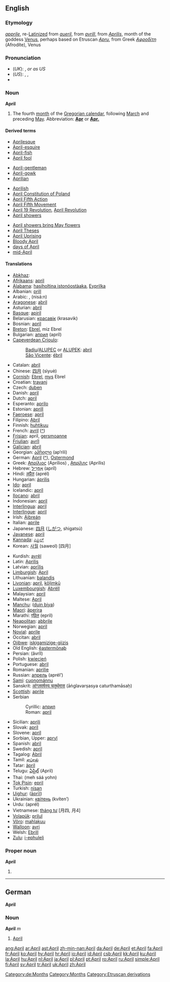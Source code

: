 ==English==

===Etymology===
{{ME.}} ''[[apprile]]'', re-[[Latinize]]d from ''[[aueril]]'', from {{OF.}} ''[[avrill]]'', from {{L.}} ''[[Aprilis]]'', month of the goddess [[Venus]], perhaps based on Etruscan ''[[Apru]]'', from Greek ''[[Αφροδίτη]]'' (Afrodíte), Venus

===Pronunciation===
*(''UK''): {{IPA|/ˈeɪprɪl/}}, {{SAMPA|/"eIprIl/}} ''or as US''
*(''US''): {{AHD|āʹprəl}}, {{IPA|/ˈeɪprəl/}}, {{SAMPA|/"eIpr@l/}}
*{{audio|en-us-April.ogg|Audio (US)}}

===Noun===
'''April'''

# The fourth [[month]] of the [[Gregorian calendar]], following [[March]] and preceding [[May]]. Abbreviation: '''[[Apr]]''' or '''[[Apr.]]'''

====Derived terms====
{{top3}}
*[[Aprilesque]]
*[[April-esquire]]
*[[April-fish]]
*[[April fool]]
<!--"April Fools' Day" is under "April fool"-->
*[[April-gentleman]]
*[[April-gowk]]
*[[Aprilian]]
{{mid3}}
*[[Aprilish]]
*[[w:April Constitution of Poland|April Constitution of Poland]]
*[[April Fifth Action]]
*[[April Fifth Movement]]
*[[April 19 Revolution]], [[April Revolution]]
*[[April showers]]
{{mid3}}
*[[April showers bring May flowers]]
*[[April Theses]]
*[[April Uprising]]
*[[Bloody April]]
*[[days of April]]
*[[mid-April]]
{{bottom}}

====Translations====
{{top}}
*[[Abkhaz]]: {{RUchar|[[мшаҧы]]}} {{IPAchar|(mšaṗə)}}
*[[Afrikaans]]: [[april]]
*[[Alabama]]: [[hasiholtina istonóostàaka]], [[Eyprilka]]
*Albanian: [[prill]]
*Arabic: {{ARchar|[[ابريل|أبْرِيل]]}} {{IPAchar|(’abríːl)}} {{m}}, {{ARchar|[[نيسان|نِيسَانٌ]]}} (nisá:n) {{m}}
*[[Aragonese]]: [[abril]] {{m}}
*Asturian: [[abril]] {{m}}
*[[Basque]]: [[apiril]]
*Belarusian: [[красавік]] (krasavik)
*Bosnian: [[april#Bosnian|april]] {{m}}
*[[Breton]]: [[Ebrel]], miz Ebrel
*Bulgarian: [[април]] (apríl)
*[[Capeverdean Crioulo]]:
*:[[Badiu]]/[[ALUPEC]] or [[ALUPEK]]: [[abril]]
*:[[São Vicente]]: [[ébril]]
*Catalan: [[abril]] {{m}}
*Chinese: [[四月]] (sìyuè)
*[[Cornish]]: [[Ebrel]], [[mys]] Ebrel
*Croatian: [[travanj]] {{m}}
*Czech: [[duben]] {{m}}
*Danish: [[april]]
*Dutch: [[april]]
*Esperanto: [[aprilo]]
*Estonian: [[aprill]]
*[[Faeroese]]: [[apríl]]
*Filipino: [[Abril]]
*Finnish: [[huhtikuu]]
*French: [[avril]] {{m}} ([[:fr:avril|^]])
*[[Frisian]]: april, [[gersmoanne]]
*[[Friulian]]: [[avrîl]]
*[[Galician]]: [[abril]] {{m}}
*Georgian: [[აპრილი]] (ap‘rili)
*German: [[April#German|April]] {{m}} ([[:de:April|^]]), [[Ostermond]] {{m}}
*Greek: [[Απρίλιος]] (Aprílios) {{m}}, [[Απρίλης]] (Aprílis) {{m}}
*Hebrew: [[אפריל|אַפְּרִיל]] (apríl) {{m}}
*Hindi: [[अप्रैल]] (aprél) {{m}}
*Hungarian: [[április]]
*[[Ido]]: [[april]]
*Icelandic: [[apríl]]
*[[Ilocano]]: [[abril]]
*Indonesian: [[april]]
*[[Interlingua]]: [[april]]
*[[Interlingue]]: [[april]]
*Irish: [[Aibreán]]
*Italian: [[aprile]] {{m}}
*Japanese: [[四月]] ([[しがつ]], shigatsú)
*[[Javanese]]: [[april]]
*[[Kannada]]: [[ಎಪ್ರಿಲ್]]
*Korean: [[사월]] (saweol) [四月]
{{mid}}
*Kurdish: [[avrêl]]
*Latin: [[Aprilis]] {{m}}
*Latvian: [[aprīlis]]
*[[Limburgish]]: [[April#Limburgish|April]]
*Lithuanian: [[balandis]] {{m}}
*[[Livonian]]: [[april]], [[kõļimkū]]
*[[Luxembourgish]]: [[Abrëll]]
*Malaysian: [[april]]
*Maltese: [[April]]
*[[Manchu]]: ([[duin biya]])
*[[Maori]]: [[äperira]]
*Marathi: [[एप्रिल]] (epril)
*[[Neapolitan]]: [[abbrile]]
*Norwegian: [[april]]
*[[Novial]]: [[aprile]]
*Occitan: [[abril]] {{m}}
*[[Ojibwe]]: [[iskigamizige-giizis]]
*Old English: [[eastermonaþ|ēastermōnaþ]] {{m}}
*Persian: {{FAchar|[[آوریل]]}} (âvrîl)
*Polish: [[kwiecień]] {{m}}
*Portuguese: [[abril#Portuguese|abril]] {{m}}
*Romanian: [[aprilie]]
*Russian: [[апрель]] (aprél’) {{m}}
*[[Sami]]: [[cuoŋománnu]]
*Sanskrit: [[आंग्लवर्षस्य चतुर्थमास]] (āṅglavarṣasya caturthamāsaḥ)
*[[Scottish]]: [[aprile]]
*Serbian
*:Cyrillic: [[април#Serbian|април]] {{m}}
*:Roman: [[april#Serbian|april]] {{m}}
*Sicilian: [[aprili]] {{m}}
*Slovak: [[apríl]] {{m}}
*Slovene: [[apríl]] {{m}}
*Sorbian, Upper: [[apryl]]
*Spanish: [[abril#Spanish|abril]] {{m}}
*Swedish: [[april#Swedish|april]]
*Tagalog: [[Abril]]
*Tamil: [[ஏப்ரல்]]
*Tatar: [[äpril]]
*Telugu: [[ఏప్రిల్]] (April)
*Thai: {{THchar|[[เมษายน]]}} (meh sáá yohn)
*[[Tok Pisin]]: [[epril]]
*Turkish: [[nisan]]
*[[Uighur]]: {{FAchar|[[ئاپريل]]}} ([[āprīl]])
*Ukrainian: [[квітень]] (kvíten’) {{m}}
*Urdu: {{URchar|[[اپریل]]}} (aprél) {{m}}
*Vietnamese: [[tháng tư]] [月四, 月4]
*[[Volapük]]: [[prilul]]
*[[Võro]]: [[mahlakuu]]
*[[Walloon]]: [[avri]]
*Welsh: [[Ebrill]] {{m}}
*[[Zulu]]: [[i-ephuleli]]
{{bottom}}

===Proper noun===
'''April'''

# {{given name|female}}

----

==German==
'''April'''

===Noun===
'''April''' ''m''

# [[April#English|April]]

[[Category:de:Months]]
[[Category:Months]]
[[Category:Etruscan derivations]]

[[ang:April]]
[[ar:April]]
[[ast:April]]
[[zh-min-nan:April]]
[[da:April]]
[[de:April]]
[[et:April]]
[[fa:April]]
[[fr:April]]
[[ko:April]]
[[hy:April]]
[[hr:April]]
[[io:April]]
[[id:April]]
[[csb:April]]
[[kk:April]]
[[ku:April]]
[[la:April]]
[[hu:April]]
[[nl:April]]
[[ja:April]]
[[pl:April]]
[[pt:April]]
[[ro:April]]
[[ru:April]]
[[simple:April]]
[[fi:April]]
[[sv:April]]
[[tr:April]]
[[uk:April]]
[[zh:April]]